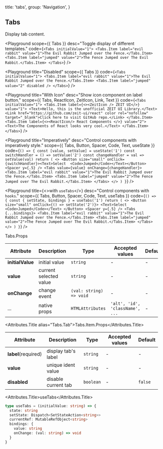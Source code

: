 
  title: 'tabs',
  group: 'Navigation',
}

## Tabs

Display tab content.

<Playground
  scope={{ Tabs }}
  desc="Toggle display of different templates."
  code={`
<Tabs initialValue="1">
  <Tabs.Item label="evil rabbit" value="1">The Evil Rabbit Jumped over the Fence.</Tabs.Item>
  <Tabs.Item label="jumped" value="2">The Fence Jumped over The Evil Rabbit.</Tabs.Item>
</Tabs>
`} />

<Playground
  title="Disabled"
  scope={{ Tabs }}
  code={`
<Tabs initialValue="1">
  <Tabs.Item label="evil rabbit" value="1">The Evil Rabbit Jumped over the Fence.</Tabs.Item>
  <Tabs.Item label="jumped" value="2" disabled />
</Tabs>
`} />

<Playground
  title="With Icon"
  desc="Show icon component on label button."
  scope={{ Tabs, ReactIcon, ZeitIcon, Link, Text }}
  code={`
<Tabs initialValue="1">
  <Tabs.Item label={<><ZeitIcon /> ZEIT UI</>} value="1">
    <Text>Hello, this is the unofficial ZEIT UI Library.</Text>
    <Link href="https://github.com/zeit-ui/react" color rel="nofollow" target="_blank">Click here to visit GitHub repo.</Link>
  </Tabs.Item>
  <Tabs.Item label={<><ReactIcon/> React Components </>} value="2">
    <Text>The Components of React looks very cool.</Text>
  </Tabs.Item>
</Tabs>
`} />

<Playground
  title="Imperatively"
  desc="Control components with imperatively style."
  scope={{ Tabs, Button, Spacer, Code, Text, useState }}
  code={`
() => {
  const [value, setValue] = useState('1')
  const switchHandler = () => setValue('2')
  const changeHandler = val => setValue(val)
  return (
    <>
      <Button size="small" onClick={switchHandler}><Text>Select  <Code>Jumped</Code></Text></Button>
      <Spacer y={.5} />
      <Tabs value={value} onChange={changeHandler}>
        <Tabs.Item label="evil rabbit" value="1">The Evil Rabbit Jumped over the Fence.</Tabs.Item>
        <Tabs.Item label="jumped" value="2">The Fence Jumped over The Evil Rabbit.</Tabs.Item>
      </Tabs>
    </>
  )
}
`} />

<Playground
  title={<>with <Code>useTabs</Code></>}
  desc="Control components with `hooks`."
  scope={{ Tabs, Button, Spacer, Code, Text, useTabs }}
  code={`
() => {
  const { setState, bindings } = useTabs('1')
  return (
    <>
      <Button size="small" onClick={() => setState('2')}>
        <Text>Select  <Code>Jumped</Code></Text>
      </Button>
      <Spacer y={.5} />
      <Tabs {...bindings}>
        <Tabs.Item label="evil rabbit" value="1">The Evil Rabbit Jumped over the Fence.</Tabs.Item>
        <Tabs.Item label="jumped" value="2">The Fence Jumped over The Evil Rabbit.</Tabs.Item>
      </Tabs>
    </>
  )
}
`} />


<Attributes edit="/pages/en-us/components/tabs.mdx">
<Attributes.Title>Tabs.Props</Attributes.Title>

| Attribute | Description | Type | Accepted values | Default
| ---------- | ---------- | ---- |  -------------- | ------ |
| **initialValue** | initial value | `string` | - | - |
| **value** | current selected value | `string` | - | - |
| **onChange** | change event | `(val: string) => void` | - | - |
| ... | native props | `HTMLAttributes` | `'alt', 'id', 'className', ...` | - |

<Attributes.Title alias="Tabs.Tab">Tabs.Item.Props</Attributes.Title>

| Attribute | Description | Type | Accepted values | Default
| ---------- | ---------- | ---- |  -------------- | ------ |
| **label**(required) | display tab's label | `string` | - | - |
| **value** | unique ident value | `string` | - | - |
| **disabled** | disable current tab | `boolean` | - | `false` |

<Attributes.Title>useTabs</Attributes.Title>

```ts
type useTabs = (initialValue: string) => {
  state: string
  setState: Dispatch<SetStateAction<string>>
  currentRef: MutableRefObject<string>
  bindings: {
    value: string
    onChange: (val: string) => void
  }
}
```

</Attributes>

